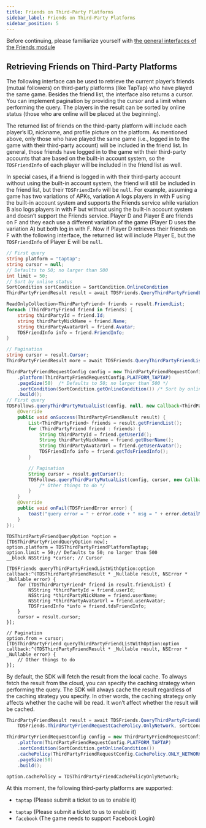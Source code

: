 ```yaml
---
title: Friends on Third-Party Platforms
sidebar_label: Friends on Third-Party Platforms
sidebar_position: 5
---
```



Before continuing, please familiarize yourself with [the general interfaces of the Friends module](/sdk/friends/guide/)

## Retrieving Friends on Third-Party Platforms

The following interface can be used to retrieve the current player’s friends (mutual followers) on third-party platforms (like TapTap) who have played the same game.
Besides the friend list, the interface also returns a cursor.
You can implement pagination by providing the cursor and a limit when performing the query.
The players in the result can be sorted by online status (those who are online will be placed at the beginning).

The returned list of friends on the third-party platform will include each player’s ID, nickname, and profile picture on the platform.
As mentioned above, only those who have played the same game (i.e., logged in to the game with their third-party account) will be included in the friend list.
In general, those friends have logged in to the game with their third-party accounts that are based on the built-in account system, so the `TDSFriendInfo` of each player will be included in the friend list as well.

In special cases, if a friend is logged in with their third-party account without using the built-in account system, the friend will still be included in the friend list, but their `TDSFriendInfo` will be `null`.
For example, assuming a game has two variations of APKs, variation A logs players in with F using the built-in account system and supports the Friends service while variation B also logs players in with F but without using the built-in account system and doesn’t support the Friends service. Player D and Player E are friends on F and they each use a different variation of the game (Player D uses the variation A) but both log in with F. Now if Player D retrieves their friends on F with the following interface, the returned list will include Player E, but the `TDSFriendInfo` of Player E will be `null`.

<MultiLang>

```cs
// First query
string platform = "taptap";
string cursor = null;
// Defaults to 50; no larger than 500
int limit = 50;
// Sort by online status
SortCondition sortCondition = SortCondition.OnlineCondition
ThirdPartyFriendResult result = await TDSFriends.QueryThirdPartyFriendList(platform, cursor, limit, condition: sortCondition);

ReadOnlyCollection<ThirdPartyFriend> friends = result.FriendList;
foreach (ThirdPartyFriend friend in friends) {
    string thirdPartyId = friend.Id;
    string thirdPartyNickName = friend.Name;
    string thirdPartyAvatarUrl = friend.Avatar;
    TDSFriendInfo info = friend.FriendInfo;
}

// Pagination
string cursor = result.Cursor;
ThirdPartyFriendResult more = await TDSFriends.QueryThirdPartyFriendList(platform, cursor, limit, condition: sortCondition);
```

```java
ThirdPartyFriendRequestConfig config = new ThirdPartyFriendRequestConfig.Builder()
    .platform(ThirdPartyFriendRequestConfig.PLATFORM_TAPTAP)
    .pageSize(50)  /* Defaults to 50; no larger than 500 */
    .sortCondition(SortCondition.getOnlineCondition()) /* Sort by online status */
    .build();
// First query
TDSFollows.queryThirdPartyMutualList(config, null, new Callback<ThirdPartyFriendResult>() {
    @Override
    public void onSuccess(ThirdPartyFriendResult result) {
        List<ThirdPartyFriend> friends = result.getFriendList();
        for (ThirdPartyFriend friend : friends) {
            String thirdPartyId = friend.getUserId();
            String thirdPartyNickName = friend.getUserName();
            String thirdPartyAvatarUrl = friend.getUserAvatar();
            TDSFriendInfo info = friend.getTdsFriendInfo();
        }

        // Pagination
        String cursor = result.getCursor();
        TDSFollows.queryThirdPartyMutualList(config, cursor, new Callback<ThirdPartyFriendResult>() {
            /* Other things to do */
        }
    }
    @Override
    public void onFail(TDSFriendError error) {
        toast("query error = " + error.code + " msg = " + error.detailMessage);
    }
});
```

```objc
TDSThirdPartyFriendQueryOption *option = [TDSThirdPartyFriendQueryOption new];
option.platform = TDSThirdPartyFriendPlatformTaptap;
option.limit = 50;// Defaults to 50; no larger than 500
__block NSString *cursor; // Cursor

[TDSFriends queryThirdPartyFriendListWithOption:option
callback:^(TDSThirdPartyFriendResult * _Nullable result, NSError * _Nullable error) {
    for (TDSThirdPartyFriend* friend in result.friendList) {
        NSString *thirdPartyId = friend.userId;
        NSString *thirdPartyNickName = friend.userName;
        NSString *thirdPartyAvatarUrl = friend.userAvatar;
        TDSFriendInfo *info = friend.tdsFriendInfo;
    }
    cursor = result.cursor;
}];

// Pagination
option.from = cursor;
[TDSThirdPartyFriend queryThirdPartyFriendListWithOption:option
callback:^(TDSThirdPartyFriendResult * _Nullable result, NSError * _Nullable error) {
    // Other things to do
}];
```

</MultiLang>

By default, the SDK will fetch the result from the local cache.
To always fetch the result from the cloud, you can specify the caching strategy when performing the query.
The SDK will always cache the result regardless of the caching strategy you specify.
In other words, the caching strategy only affects whether the cache will be read. It won’t affect whether the result will be cached.

<MultiLang>

```cs
ThirdPartyFriendResult result = await TDSFriends.QueryThirdPartyFriendList(platform, cursor, limit,
    TDSFriends.ThirdPartyFriendRequestCachePolicy.OnlyNetwork, sortCondition);
```

```java
ThirdPartyFriendRequestConfig config = new ThirdPartyFriendRequestConfig.Builder()
    .platform(ThirdPartyFriendRequestConfig.PLATFORM_TAPTAP)
    .sortCondition(SortCondition.getOnlineCondition())
    .cachePolicy(ThirdPartyFriendRequestConfig.CachePolicy.ONLY_NETWORK)
    .pageSize(50)
    .build();
```

```objc
option.cachePolicy = TDSThirdPartyFriendCachePolicyOnlyNetwork;
```

</MultiLang>

At this moment, the following third-party platforms are supported:

<Conditional region="cn">

- `taptap` (Please submit a ticket to us to enable it)

</Conditional>

<Conditional region="global">

- `taptap` (Please submit a ticket to us to enable it)
- `facebook` (The game needs to support Facebook Login)

</Conditional>
